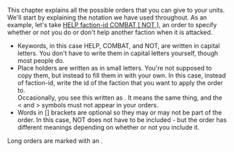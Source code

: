 This chapter explains all the possible orders that you can give to your units. We'll start by explaining the notation we have used throughout. As an example, let's take [[HELP|HELP faction-id COMBAT [ NOT ]]], an order to specify whether or not you do or don't help another faction when it is attacked.

* Keywords, in this case HELP, COMBAT, and NOT, are written in capital letters. You don't have to write them in capital letters yourself, though most people do.
* Place holders are written as in small letters. You're not supposed to copy them, but instead to fill them in with your own. In this case, instead of faction-id, write the id of the faction that you want to apply the order to.<br>Occasionally, you see this written as <faction-id>. It means the same thing, and the < and > symbols must not appear in your orders.
* Words in [] brackets are optional so they may or may not be part of the order. In this case, NOT does not have to be included - but the order has different meanings depending on whether or not you include it.

Long orders are marked with an <L>.